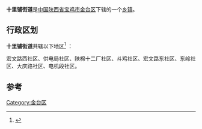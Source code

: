 {{中国乡级行政区
| 行政区全称 = 十里铺街道
| 景观照片文件名 =
| 景观照片描述 =
| 汉语拼音 =
| 通用拼音 =
| 注音符號 =
| 其它标音类型1 =
| 其它标音1 =
| 其它标音类型2 =
| 其它标音2 =
| 其它语言类型1 =
| 其它语言地名1 =
| 其它语言类型2 =
| 其它语言地名2 =
| 上级行政区 = [[陕西省|陕西省]][[宝鸡市|宝鸡市]][[金台区|金台区]]
| 行政区类别 = [[乡镇|乡镇]]
| 行政区划代码 =610303006000
| 地理坐标 =
| 总面积 =
| 户籍人口 =
| 户籍人口年份 =
| 常住人口 =
| 常住人口年份 =
| 人口密度 =
| 行政区划 =
| 官方网站 =
| 政府驻地 =
| 邮政编码 =
| 毗邻行政区 =
| 位置图文件名 =
| 位置图描述 =
}}
'''十里铺街道'''是[[中华人民共和国|中国]][[陕西省|陕西省]][[宝鸡市|宝鸡市]][[金台区|金台区]]下辖的一个[[乡镇|乡镇]]。

== 行政区划 ==

'''十里铺街道'''共辖以下地区<ref>{{cite web|title=金台区|url=http://cn.quhua.org/610303000000.shtml|publisher=行政区划网|accessdate=2012-03-12|deadurl=yes|archiveurl=https://web.archive.org/web/20120315172146/http://cn.quhua.org/610303000000.shtml|archivedate=2012-03-15}}</ref> ：

宏文路西社区、供电局社区、陕棉十二厂社区、斗鸡社区、宏文路东社区、东岭社区、大庆路社区、电机段社区。

== 参考 ==
{{reflist}}
{{陕西小作品}}
{{宝鸡市金台区行政区划}}

[[Category:金台区|Category:金台区]]